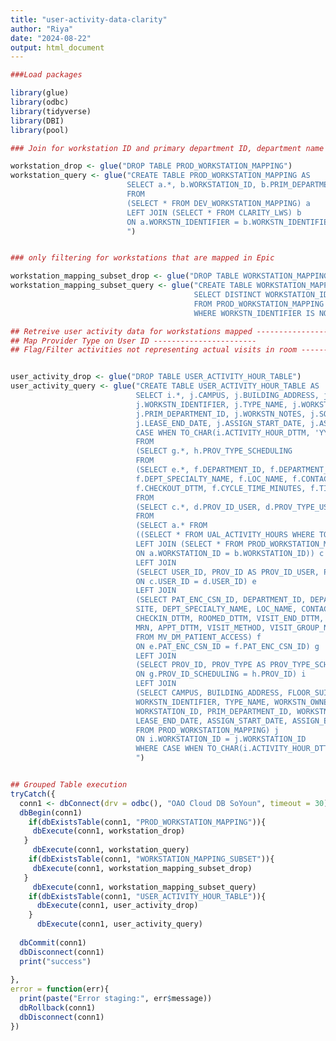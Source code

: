 ```yaml
---
title: "user-activity-data-clarity"
author: "Riya"
date: "2024-08-22"
output: html_document
---
```


```r
###Load packages

library(glue)
library(odbc)
library(tidyverse)
library(DBI)
library(pool)

```


```r

### Join for workstation ID and primary department ID, department name & site details

workstation_drop <- glue("DROP TABLE PROD_WORKSTATION_MAPPING")
workstation_query <- glue("CREATE TABLE PROD_WORKSTATION_MAPPING AS
                          SELECT a.*, b.WORKSTATION_ID, b.PRIM_DEPARTMENT_ID 
                          FROM
                          (SELECT * FROM DEV_WORKSTATION_MAPPING) a
                          LEFT JOIN (SELECT * FROM CLARITY_LWS) b
                          ON a.WORKSTN_IDENTIFIER = b.WORKSTN_IDENTIFIER;
                          ")


### only filtering for workstations that are mapped in Epic

workstation_mapping_subset_drop <- glue("DROP TABLE WORKSTATION_MAPPING_SUBSET")
workstation_mapping_subset_query <- glue("CREATE TABLE WORKSTATION_MAPPING_SUBSET AS
                                         SELECT DISTINCT WORKSTATION_ID
                                         FROM PROD_WORKSTATION_MAPPING
                                         WHERE WORKSTN_IDENTIFIER IS NOT NULL")

```


```r

## Retreive user activity data for workstations mapped -------------------------
## Map Provider Type on User ID -----------------------
## Flag/Filter activities not representing actual visits in room --------------


user_activity_drop <- glue("DROP TABLE USER_ACTIVITY_HOUR_TABLE")
user_activity_query <- glue("CREATE TABLE USER_ACTIVITY_HOUR_TABLE AS
                            SELECT i.*, j.CAMPUS, j.BUILDING_ADDRESS, j.FLOOR_SUITE, j.ROOM, j.DEPT_NO,
                            j.WORKSTN_IDENTIFIER, j.TYPE_NAME, j.WORKSTN_OWNER, j.LEASED_OR_OWNED, j.HOSPITAL_OR_NONHOSPITAL,
                            j.PRIM_DEPARTMENT_ID, j.WORKSTN_NOTES, j.SQR_FT, j.OUTOFSERVICE_OR_UNDERCONSTRUCTION, j.LEASE_START_DATE,
                            j.LEASE_END_DATE, j.ASSIGN_START_DATE, j.ASSIGN_END_DATE,
                            CASE WHEN TO_CHAR(i.ACTIVITY_HOUR_DTTM, 'YYYY-MM-DD') = TO_CHAR(i.CONTACT_DATE, 'YYYY-MM-DD') THEN 'Yes' ELSE 'No' END AS VALID_ACTIVITY
                            FROM
                            (SELECT g.*, h.PROV_TYPE_SCHEDULING
                            FROM
                            (SELECT e.*, f.DEPARTMENT_ID, f.DEPARTMENT_NAME, f.PROV_NAME_WID, f.PROV_ID_SCHEDULING, f.SITE, 
                            f.DEPT_SPECIALTY_NAME, f.LOC_NAME, f.CONTACT_DATE, f.DERIVED_STATUS_DESC, f.CHECKIN_DTTM, f.ROOMED_DTTM, f.VISIT_END_DTTM,
                            f.CHECKOUT_DTTM, f.CYCLE_TIME_MINUTES, f.TIME_IN_ROOM_MINUTES, f.MRN, f.APPT_DTTM, f.VISIT_METHOD, f.VISIT_GROUP_NUM
                            FROM
                            (SELECT c.*, d.PROV_ID_USER, d.PROV_TYPE_USER, d.PROV_NAME_USER
                            FROM
                            (SELECT a.* FROM 
                            ((SELECT * FROM UAL_ACTIVITY_HOURS WHERE TO_CHAR(ACTIVITY_HOUR_DTTM,'YYYY') >= '2023') a
                            LEFT JOIN (SELECT * FROM PROD_WORKSTATION_MAPPING) b
                            ON a.WORKSTATION_ID = b.WORKSTATION_ID)) c
                            LEFT JOIN 
                            (SELECT USER_ID, PROV_ID AS PROV_ID_USER, PROV_NAME AS PROV_NAME_USER, PROV_TYPE AS PROV_TYPE_USER FROM CLARITY_SER) d
                            ON c.USER_ID = d.USER_ID) e
                            LEFT JOIN 
                            (SELECT PAT_ENC_CSN_ID, DEPARTMENT_ID, DEPARTMENT_NAME, PROV_NAME_WID, PROV_ID AS PROV_ID_SCHEDULING,
                            SITE, DEPT_SPECIALTY_NAME, LOC_NAME, CONTACT_DATE, DERIVED_STATUS_DESC,
                            CHECKIN_DTTM, ROOMED_DTTM, VISIT_END_DTTM, CHECKOUT_DTTM, CYCLE_TIME_MINUTES, TIME_IN_ROOM_MINUTES,
                            MRN, APPT_DTTM, VISIT_METHOD, VISIT_GROUP_NUM
                            FROM MV_DM_PATIENT_ACCESS) f
                            ON e.PAT_ENC_CSN_ID = f.PAT_ENC_CSN_ID) g
                            LEFT JOIN 
                            (SELECT PROV_ID, PROV_TYPE AS PROV_TYPE_SCHEDULING FROM CLARITY_SER) h
                            ON g.PROV_ID_SCHEDULING = h.PROV_ID) i
                            LEFT JOIN 
                            (SELECT CAMPUS, BUILDING_ADDRESS, FLOOR_SUITE, ROOM, DEPT_NO,
                            WORKSTN_IDENTIFIER, TYPE_NAME, WORKSTN_OWNER, LEASED_OR_OWNED, HOSPITAL_OR_NONHOSPITAL,
                            WORKSTATION_ID, PRIM_DEPARTMENT_ID, WORKSTN_NOTES, SQR_FT, OUTOFSERVICE_OR_UNDERCONSTRUCTION, LEASE_START_DATE,
                            LEASE_END_DATE, ASSIGN_START_DATE, ASSIGN_END_DATE
                            FROM PROD_WORKSTATION_MAPPING) j
                            ON i.WORKSTATION_ID = j.WORKSTATION_ID
                            WHERE CASE WHEN TO_CHAR(i.ACTIVITY_HOUR_DTTM, 'YYYY-MM-DD') = TO_CHAR(i.CONTACT_DATE, 'YYYY-MM-DD') THEN 'Yes' ELSE 'No' END = 'Yes';
                            ")



```


```r

## Grouped Table execution
tryCatch({
  conn1 <- dbConnect(drv = odbc(), "OAO Cloud DB SoYoun", timeout = 30)
  dbBegin(conn1)
    if(dbExistsTable(conn1, "PROD_WORKSTATION_MAPPING")){
     dbExecute(conn1, workstation_drop)
   }
     dbExecute(conn1, workstation_query) 
    if(dbExistsTable(conn1, "WORKSTATION_MAPPING_SUBSET")){
     dbExecute(conn1, workstation_mapping_subset_drop) 
   }
     dbExecute(conn1, workstation_mapping_subset_query) 
    if(dbExistsTable(conn1, "USER_ACTIVITY_HOUR_TABLE")){
      dbExecute(conn1, user_activity_drop) 
    }
      dbExecute(conn1, user_activity_query)  
     
  dbCommit(conn1)
  dbDisconnect(conn1)
  print("success")
  
},
error = function(err){
  print(paste("Error staging:", err$message))
  dbRollback(conn1)
  dbDisconnect(conn1)
})


```